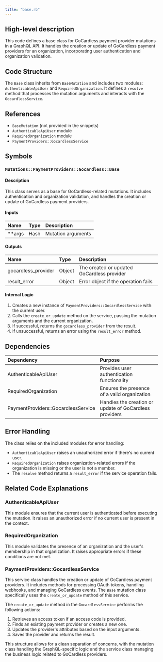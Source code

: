 ```yaml
---
title: "base.rb"
---
```


## High-level description
This code defines a base class for GoCardless payment provider mutations in a GraphQL API. It handles the creation or update of GoCardless payment providers for an organization, incorporating user authentication and organization validation.

## Code Structure
The `Base` class inherits from `BaseMutation` and includes two modules: `AuthenticableApiUser` and `RequiredOrganization`. It defines a `resolve` method that processes the mutation arguments and interacts with the `GocardlessService`.

## References
- `BaseMutation` (not provided in the snippets)
- `AuthenticableApiUser` module
- `RequiredOrganization` module
- `PaymentProviders::GocardlessService`

## Symbols

### `Mutations::PaymentProviders::Gocardless::Base`
#### Description
This class serves as a base for GoCardless-related mutations. It includes authentication and organization validation, and handles the creation or update of GoCardless payment providers.

#### Inputs
| Name | Type | Description |
|:-----|:-----|:------------|
| **args | Hash | Mutation arguments |

#### Outputs
| Name | Type | Description |
|:-----|:-----|:------------|
| gocardless_provider | Object | The created or updated GoCardless provider |
| result_error | Object | Error object if the operation fails |

#### Internal Logic
1. Creates a new instance of `PaymentProviders::GocardlessService` with the current user.
2. Calls the `create_or_update` method on the service, passing the mutation arguments and the current organization.
3. If successful, returns the `gocardless_provider` from the result.
4. If unsuccessful, returns an error using the `result_error` method.

## Dependencies
| Dependency | Purpose |
|:-----------|:--------|
| AuthenticableApiUser | Provides user authentication functionality |
| RequiredOrganization | Ensures the presence of a valid organization |
| PaymentProviders::GocardlessService | Handles the creation or update of GoCardless providers |

## Error Handling
The class relies on the included modules for error handling:
- `AuthenticableApiUser` raises an unauthorized error if there's no current user.
- `RequiredOrganization` raises organization-related errors if the organization is missing or the user is not a member.
- The `resolve` method returns a `result_error` if the service operation fails.

## Related Code Explanations

### AuthenticableApiUser
This module ensures that the current user is authenticated before executing the mutation. It raises an unauthorized error if no current user is present in the context.

### RequiredOrganization
This module validates the presence of an organization and the user's membership in that organization. It raises appropriate errors if these conditions are not met.

### PaymentProviders::GocardlessService
This service class handles the creation or update of GoCardless payment providers. It includes methods for processing OAuth tokens, handling webhooks, and managing GoCardless events. The `Base` mutation class specifically uses the `create_or_update` method of this service.

The `create_or_update` method in the `GocardlessService` performs the following actions:
1. Retrieves an access token if an access code is provided.
2. Finds an existing payment provider or creates a new one.
3. Updates the provider's attributes based on the input arguments.
4. Saves the provider and returns the result.

This structure allows for a clean separation of concerns, with the mutation class handling the GraphQL-specific logic and the service class managing the business logic related to GoCardless providers.